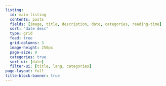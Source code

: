```yaml
---
listing:
  id: main-listing
  contents: posts
  fields: [image, title, description, date, categories, reading-time]
  sort: "date desc"
  type: grid 
  feed: true
  grid-columns: 3
  image-height: 250px
  page-size: 9
  categories: true
  sort-ui: [date]
  filter-ui: [title, lang, categories]
page-layout: full
title-block-banner: true
---
```

